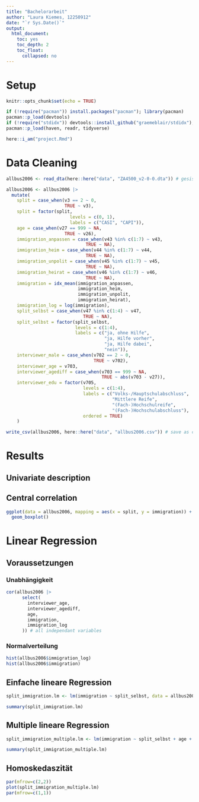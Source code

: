 ```yaml
---
title: "Bachelorarbeit"
author: "Laura Kiemes, 12250912"
date: "`r Sys.Date()`"
output:
  html_document:
    toc: yes
    toc_depth: 2
    toc_float:
      collapsed: no
---
```


# Setup

```r
knitr::opts_chunk$set(echo = TRUE)

if (!require("pacman")) install.packages("pacman"); library(pacman)
pacman::p_load(devtools)
if (!require("stdidx")) devtools::install_github("graemeblair/stdidx"); library(stdidx)
pacman::p_load(haven, readr, tidyverse)

here::i_am("project.Rmd")
```


# Data Cleaning

```r
allbus2006 <- read_dta(here::here("data", "ZA4500_v2-0-0.dta")) # gesis data

allbus2006 <- allbus2006 |> 
  mutate(
    split = case_when(v3 == 2 ~ 0,
                      TRUE ~ v3),
    split = factor(split,
                        levels = c(0, 1),
                        labels = c("CASI", "CAPI")),
    age = case_when(v27 == 999 ~ NA,
                      TRUE ~ v26),
    immigration_anpassen = case_when(v43 %in% c(1:7) ~ v43,
                              TRUE ~ NA),
    immigration_heim = case_when(v44 %in% c(1:7) ~ v44,
                              TRUE ~ NA),
    immigration_unpolit = case_when(v45 %in% c(1:7) ~ v45,
                              TRUE ~ NA),
    immigration_heirat = case_when(v46 %in% c(1:7) ~ v46,
                              TRUE ~ NA),
    immigration = idx_mean(immigration_anpassen, 
                           immigration_heim, 
                           immigration_unpolit, 
                           immigration_heirat),
    immigration_log = log(immigration),
    split_selbst = case_when(v47 %in% c(1:4) ~ v47,
                             TRUE ~ NA),
    split_selbst = factor(split_selbst,
                          levels = c(1:4),
                          labels = c("ja, ohne Hilfe",
                                     "ja, Hilfe vorher",
                                     "ja, Hilfe dabei",
                                     "nein")),
    interviewer_male = case_when(v702 == 2 ~ 0, 
                                 TRUE ~ v702),
    interviewer_age = v703,
    interviewer_agediff = case_when(v703 == 999 ~ NA, 
                                    TRUE ~ abs(v703 - v27)),
    interviewer_edu = factor(v705,
                             levels = c(1:4), 
                             labels = c("Volks-/Hauptschulabschluss",
                                        "Mittlere Reife",
                                        "(Fach-)Hochschulreife",
                                        "(Fach-)Hochschulabschluss"),
                             ordered = TRUE)
    ) 
```

```r
write_csv(allbus2006, here::here("data", "allbus2006.csv")) # save as csv
```



# Results

## Univariate description

## Central correlation

```r
ggplot(data = allbus2006, mapping = aes(x = split, y = immigration)) +
  geom_boxplot() 
```

# Linear Regression

## Voraussetzungen

### Unabhängigkeit

```r
cor(allbus2006 |> 
      select(
        interviewer_age,
        interviewer_agediff,
        age,
        immigration,
        immigration_log
      )) # all independant variables
```

### Normalverteilung

```r
hist(allbus2006$immigration_log)
hist(allbus2006$immigration)
```

## Einfache lineare Regression

```r
split_immigration.lm <- lm(immigration ~ split_selbst, data = allbus2006)

summary(split_immigration.lm)
```

## Multiple lineare Regression

```r
split_immigration_multiple.lm <- lm(immigration ~ split_selbst + age + interviewer_male + interviewer_agediff, data = allbus2006)

summary(split_immigration_multiple.lm)
```


## Homoskedaszität

```r
par(mfrow=c(2,2))
plot(split_immigration_multiple.lm)
par(mfrow=c(1,1))
```









